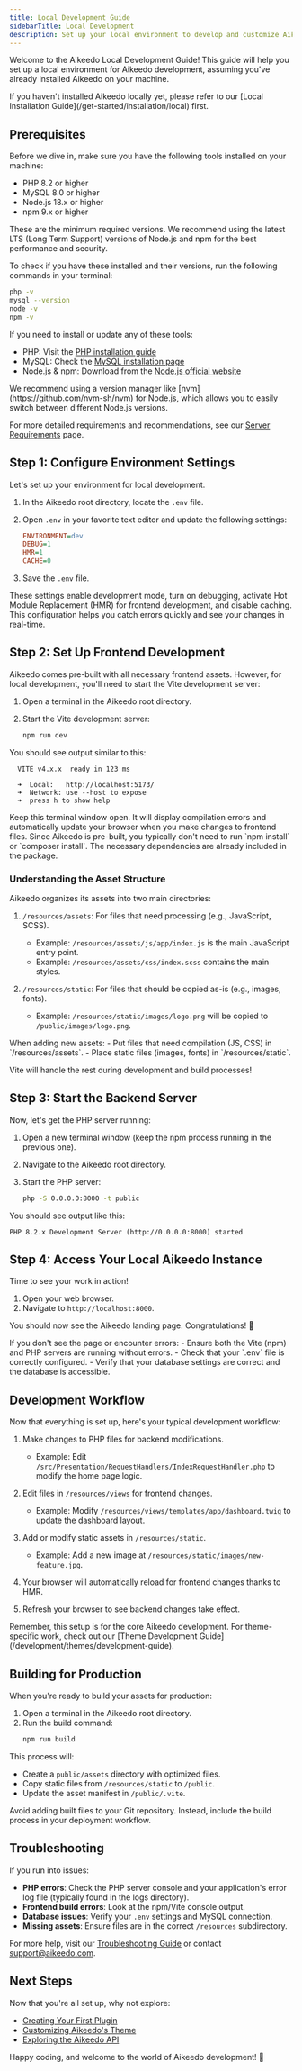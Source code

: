 ```yaml
---
title: Local Development Guide
sidebarTitle: Local Development
description: Set up your local environment to develop and customize Aikeedo efficiently. This comprehensive guide covers everything from prerequisites to running your local server and managing assets.
---
```


Welcome to the Aikeedo Local Development Guide! This guide will help you set up a local environment for Aikeedo development, assuming you've already installed Aikeedo on your machine.

<Note>
If you haven't installed Aikeedo locally yet, please refer to our [Local Installation Guide](/get-started/installation/local) first.
</Note>

## Prerequisites

Before we dive in, make sure you have the following tools installed on your machine:

- PHP 8.2 or higher
- MySQL 8.0 or higher
- Node.js 18.x or higher
- npm 9.x or higher

<Note>
These are the minimum required versions. We recommend using the latest LTS (Long Term Support) versions of Node.js and npm for the best performance and security.
</Note>

To check if you have these installed and their versions, run the following commands in your terminal:

```bash
php -v
mysql --version
node -v
npm -v
```

If you need to install or update any of these tools:

- PHP: Visit the [PHP installation guide](https://www.php.net/manual/en/install.php)
- MySQL: Check the [MySQL installation page](https://dev.mysql.com/doc/refman/8.0/en/installing.html)
- Node.js & npm: Download from the [Node.js official website](https://nodejs.org/)

<Tip>
We recommend using a version manager like [nvm](https://github.com/nvm-sh/nvm) for Node.js, which allows you to easily switch between different Node.js versions.
</Tip>

For more detailed requirements and recommendations, see our [Server Requirements](/get-started/server-requirements) page.

## Step 1: Configure Environment Settings

Let's set up your environment for local development.

1. In the Aikeedo root directory, locate the `.env` file.

2. Open `.env` in your favorite text editor and update the following settings:

   ```ini
   ENVIRONMENT=dev
   DEBUG=1
   HMR=1
   CACHE=0
   ```
3. Save the `.env` file.

<Tip>
These settings enable development mode, turn on debugging, activate Hot Module Replacement (HMR) for frontend development, and disable caching. This configuration helps you catch errors quickly and see your changes in real-time.
</Tip>

## Step 2: Set Up Frontend Development

Aikeedo comes pre-built with all necessary frontend assets. However, for local development, you'll need to start the Vite development server:

1. Open a terminal in the Aikeedo root directory.

2. Start the Vite development server:
   ```bash
   npm run dev
   ```

You should see output similar to this:

```
  VITE v4.x.x  ready in 123 ms

  ➜  Local:   http://localhost:5173/
  ➜  Network: use --host to expose
  ➜  press h to show help
```

<Note>
Keep this terminal window open. It will display compilation errors and automatically update your browser when you make changes to frontend files.
</Note>

<Tip>
Since Aikeedo is pre-built, you typically don't need to run `npm install` or `composer install`. The necessary dependencies are already included in the package.
</Tip>

### Understanding the Asset Structure

Aikeedo organizes its assets into two main directories:

1. `/resources/assets`: For files that need processing (e.g., JavaScript, SCSS).
   - Example: `/resources/assets/js/app/index.js` is the main JavaScript entry point.
   - Example: `/resources/assets/css/index.scss` contains the main styles.

2. `/resources/static`: For files that should be copied as-is (e.g., images, fonts).
   - Example: `/resources/static/images/logo.png` will be copied to `/public/images/logo.png`.

<Tip>
When adding new assets:
- Put files that need compilation (JS, CSS) in `/resources/assets`.
- Place static files (images, fonts) in `/resources/static`.

Vite will handle the rest during development and build processes!
</Tip>

## Step 3: Start the Backend Server

Now, let's get the PHP server running:

1. Open a new terminal window (keep the npm process running in the previous one).

2. Navigate to the Aikeedo root directory.

3. Start the PHP server:
   ```bash
   php -S 0.0.0.0:8000 -t public
   ```

You should see output like this:

```
PHP 8.2.x Development Server (http://0.0.0.0:8000) started
```

## Step 4: Access Your Local Aikeedo Instance

Time to see your work in action!

1. Open your web browser.
2. Navigate to `http://localhost:8000`.

You should now see the Aikeedo landing page. Congratulations! 🎉

<Tip>
If you don't see the page or encounter errors:
- Ensure both the Vite (npm) and PHP servers are running without errors.
- Check that your `.env` file is correctly configured.
- Verify that your database settings are correct and the database is accessible.
</Tip>

## Development Workflow

Now that everything is set up, here's your typical development workflow:

1. Make changes to PHP files for backend modifications.
   - Example: Edit `/src/Presentation/RequestHandlers/IndexRequestHandler.php` to modify the home page logic.

2. Edit files in `/resources/views` for frontend changes.
   - Example: Modify `/resources/views/templates/app/dashboard.twig` to update the dashboard layout.

3. Add or modify static assets in `/resources/static`.
   - Example: Add a new image at `/resources/static/images/new-feature.jpg`.

4. Your browser will automatically reload for frontend changes thanks to HMR.

5. Refresh your browser to see backend changes take effect.

<Note>
Remember, this setup is for the core Aikeedo development. For theme-specific work, check out our [Theme Development Guide](/development/themes/development-guide).
</Note>

## Building for Production

When you're ready to build your assets for production:

1. Open a terminal in the Aikeedo root directory.
2. Run the build command:
   ```bash
   npm run build
   ```

This process will:
- Create a `public/assets` directory with optimized files.
- Copy static files from `/resources/static` to `/public`.
- Update the asset manifest in `/public/.vite`.

<Warning>
Avoid adding built files to your Git repository. Instead, include the build process in your deployment workflow.
</Warning>

## Troubleshooting

If you run into issues:

- **PHP errors**: Check the PHP server console and your application's error log file (typically found in the logs directory).
- **Frontend build errors**: Look at the npm/Vite console output.
- **Database issues**: Verify your `.env` settings and MySQL connection.
- **Missing assets**: Ensure files are in the correct `/resources` subdirectory.

For more help, visit our [Troubleshooting Guide](/get-started/troubleshooting) or contact [support@aikeedo.com](mailto:support@aikeedo.com).

## Next Steps

Now that you're all set up, why not explore:

- [Creating Your First Plugin](/development/plugins/development-guide)
- [Customizing Aikeedo's Theme](/development/themes/development-guide)
- [Exploring the Aikeedo API](/development/api/overview)

Happy coding, and welcome to the world of Aikeedo development! 🚀